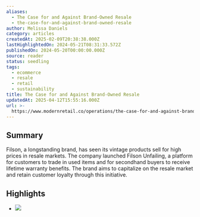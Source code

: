 ```yaml
---
aliases:
  - The Case for and Against Brand-Owned Resale
  - the-case-for-and-against-brand-owned-resale
author: Melissa Daniels
category: articles
createdAt: 2025-02-09T20:38:38.000Z
lastHighlightedOn: 2024-05-21T08:31:33.572Z
publishedOn: 2024-05-20T00:00:00.000Z
source: reader
status: seedling
tags:
  - ecommerce
  - resale
  - retail
  - sustainability
title: The Case for and Against Brand-Owned Resale
updatedAt: 2025-04-12T15:55:16.000Z
url: >-
  https://www.modernretail.co/operations/the-case-for-and-against-brand-owned-resale/?utm_campaign=mrdis&utm_medium=email
---
```

## Summary

Filson, a longstanding brand, has seen its vintage products sell for high prices in resale markets. The company launched Filson Unfailing, a platform for customers to trade in used items and for secondhand buyers to receive lifetime warranty benefits. The brand aims to capitalize on the resale market and retain customer loyalty through this initiative.

## Highlights

- ![](https://www.modernretail.co/wp-content/uploads/sites/5/2024/05/mm-la-fleur5M7A6602-e1715957179979.jpg?w=1100&h=640&crop=1)
